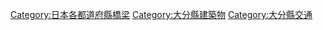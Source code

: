 {{日本行政區劃分類導航|橋梁}}
[[Category:日本各都道府縣橋梁|Category:日本各都道府縣橋梁]]
[[Category:大分縣建築物|Category:大分縣建築物]]
[[Category:大分縣交通|Category:大分縣交通]]
